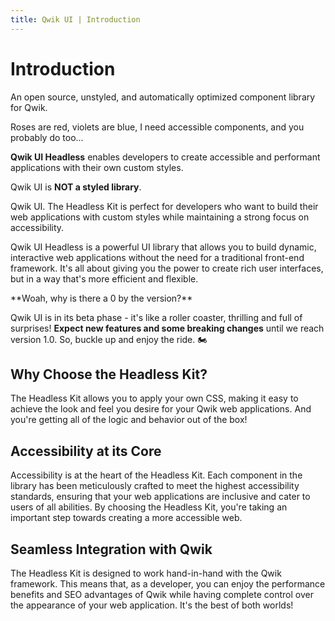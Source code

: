 ```yaml
---
title: Qwik UI | Introduction
---
```



# Introduction

<p class="text-slate-600 dark:text-slate-500 font-semibold text-lg mt-[-8px]">An open source, unstyled, and automatically optimized component library for Qwik.</p>

Roses are red, violets are blue, I need accessible components, and you probably do too...

**Qwik UI Headless** enables developers to create accessible and performant applications with their own custom styles.

Qwik UI is **NOT a styled library**. 

Qwik UI. The Headless Kit is perfect for developers who want to build their web
applications with custom styles while maintaining a strong focus on accessibility.

Qwik UI Headless is a powerful UI library that allows you to build dynamic, interactive web applications without the need for a traditional front-end framework. It's all about giving you the power to create rich user interfaces, but in a way that's more efficient and flexible.

<Note status="warning">
**Woah, why is there a 0 by the version?**

Qwik UI is in its beta phase - it's like a roller coaster, thrilling and full of surprises! **Expect new features and some breaking changes** until we reach version 1.0. So, buckle up and enjoy the ride. 🏍️
</Note>

## Why Choose the Headless Kit?

The Headless Kit allows you to apply your own CSS, making it easy to achieve the
look and feel you desire for your Qwik web applications. And you're getting all of
the logic and behavior out of the box!

## Accessibility at its Core

Accessibility is at the heart of the Headless Kit. Each component in the library
has been meticulously crafted to meet the highest accessibility standards,
ensuring that your web applications are inclusive and cater to users of all
abilities. By choosing the Headless Kit, you're taking an important step towards
creating a more accessible web.

## Seamless Integration with Qwik

The Headless Kit is designed to work hand-in-hand with the Qwik framework. This
means that, as a developer, you can enjoy the performance benefits and SEO
advantages of Qwik while having complete control over the appearance of your web
application. It's the best of both worlds!

<HeadlessArt />
